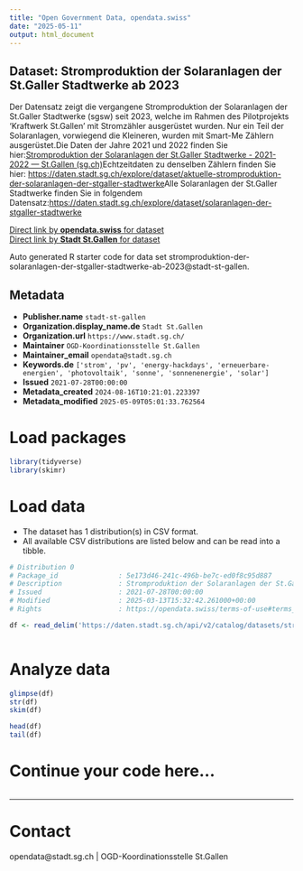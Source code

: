 ```yaml
---
title: "Open Government Data, opendata.swiss"
date: "2025-05-11"
output: html_document
---
```


## Dataset: Stromproduktion der Solaranlagen der St.Galler Stadtwerke ab 2023

Der Datensatz zeigt die vergangene Stromproduktion der Solaranlagen der St.Galler Stadtwerke (sgsw) seit 2023, welche im Rahmen des Pilotprojekts 'Kraftwerk St.Gallen' mit Stromzähler ausgerüstet wurden. Nur ein Teil der Solaranlagen, vorwiegend die Kleineren, wurden mit Smart-Me Zählern ausgerüstet.Die Daten der Jahre 2021 und 2022 finden Sie hier:[Stromproduktion der Solaranlagen der St.Galler Stadtwerke - 2021-2022 — St.Gallen (sg.ch)](https://daten.stadt.sg.ch/explore/dataset/stromproduktion-der-solaranlagen-der-stgaller-stadtwerke-2021-2022/table/?disjunctive.name&disjunctive.name_des_smart_me_zahlers&disjunctive.modultyp&disjunctive.leistung_modul_in_wp&sort=-additional_energy_import)Echtzeitdaten zu denselben Zählern finden Sie hier: [https://daten.stadt.sg.ch/explore/dataset/aktuelle-stromproduktion-der-solaranlagen-der-stgaller-stadtwerke](https://daten.stadt.sg.ch/explore/dataset/aktuelle-stromproduktion-der-solaranlagen-der-stgaller-stadtwerke)Alle Solaranlagen der St.Galler Stadtwerke finden Sie in folgendem Datensatz:[https://daten.stadt.sg.ch/explore/dataset/solaranlagen-der-stgaller-stadtwerke](https://daten.stadt.sg.ch/explore/dataset/solaranlagen-der-stgaller-stadtwerke)

[Direct link by **opendata.swiss** for dataset](https://opendata.swiss/de/dataset/stromproduktion-der-solaranlagen-der-st-galler-stadtwerke-ab-2023)<br>
[Direct link by **Stadt St.Gallen** for dataset](https://daten.stadt.sg.ch/explore/dataset/stromproduktion-der-solaranlagen-der-stgaller-stadtwerke-ab-2023/)

Auto generated R starter code for data set stromproduktion-der-solaranlagen-der-stgaller-stadtwerke-ab-2023@stadt-st-gallen.

## Metadata

- **Publisher.name** `stadt-st-gallen`
- **Organization.display_name.de** `Stadt St.Gallen`
- **Organization.url** `https://www.stadt.sg.ch/`
- **Maintainer** `OGD-Koordinationsstelle St.Gallen`
- **Maintainer_email** `opendata@stadt.sg.ch`
- **Keywords.de** `['strom', 'pv', 'energy-hackdays', 'erneuerbare-energien', 'photovoltaik', 'sonne', 'sonnenenergie', 'solar']`
- **Issued** `2021-07-28T00:00:00`
- **Metadata_created** `2024-08-16T10:21:01.223397`
- **Metadata_modified** `2025-05-09T05:01:33.762564`


# Load packages

```r

library(tidyverse)
library(skimr)

```

# Load data

-   The dataset has 1 distribution(s) in CSV format.
-   All available CSV distributions are listed below and can be read into a tibble.

```r

# Distribution 0
# Package_id               : 5e173d46-241c-496b-be7c-ed0f8c95d887
# Description              : Stromproduktion der Solaranlagen der St.Galler Stadtwerke ab 2023 (csv)
# Issued                   : 2021-07-28T00:00:00
# Modified                 : 2025-03-13T15:32:42.261000+00:00
# Rights                   : https://opendata.swiss/terms-of-use#terms_by

df <- read_delim('https://daten.stadt.sg.ch/api/v2/catalog/datasets/stromproduktion-der-solaranlagen-der-stgaller-stadtwerke-ab-2023/exports/csv?use_labels=true')



```

# Analyze data

```r

glimpse(df)
str(df)
skim(df)

head(df)
tail(df)

```

# Continue your code here...

```r

```

------------------------------------------------------------------------

# Contact

opendata@stadt.sg.ch | OGD-Koordinationsstelle St.Gallen
